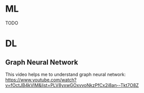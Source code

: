 # ML

TODO

# DL

## Graph Neural Network

This video helps me to understand graph neural network:
<https://www.youtube.com/watch?v=fOctJB4kVlM&list=PLV8yxwGOxvvoNkzPfCx2i8an--Tkt7O8Z>